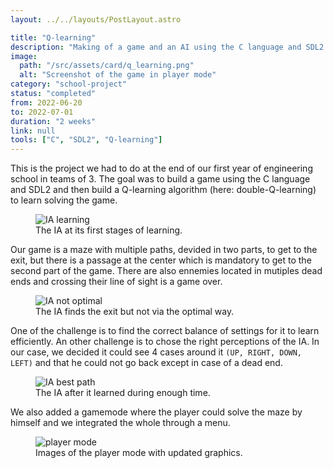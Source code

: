 ```yaml
---
layout: ../../layouts/PostLayout.astro

title: "Q-learning"
description: "Making of a game and an AI using the C language and SDL2 to find the exit of a maze via the quickest path."
image:
  path: "/src/assets/card/q_learning.png"
  alt: "Screenshot of the game in player mode"
category: "school-project"
status: "completed"
from: 2022-06-20
to: 2022-07-01
duration: "2 weeks"
link: null
tools: ["C", "SDL2", "Q-learning"]
---
```



This is the project we had to do at the end of our first year of engineering school in teams of 3. The goal was to build a game using the C language and SDL2 and then build a Q-learning algorithm (here: double-Q-learning) to learn solving the game.


<figure>
  <picture>
    <source srcset={ia_learning.src} />
    <Image src={ia_learning} alt="IA learning" />
  </picture>
  <figcaption>The IA at its first stages of learning.</figcaption>
</figure>

Our game is a maze with multiple paths, devided in two parts, to get to the exit, but there is a passage at the center which is mandatory to get to the second part of the game. There are also ennemies located in mutiples dead ends and crossing their line of sight is a game over.


<figure>
  <Image src={ia_not_optimal_path} alt="IA not optimal" />
  <figcaption>The IA finds the exit but not via the optimal way.</figcaption>
</figure>

One of the challenge is to find the correct balance of settings for it to learn efficiently. An other challenge is to chose the right perceptions of the IA. In our case, we decided it could see 4 cases around it <code>(UP, RIGHT, DOWN, LEFT)</code> and that he could not go back except in case of a dead end.


<figure>
  <Image src={ia_best_path} alt="IA best path" />
  <figcaption>The IA after it learned during enough time.</figcaption>
</figure>

We also added a gamemode where the player could solve the maze by himself and we integrated the whole through a menu.


<figure>
  <Image src={player_mode} alt="player mode" />
  <figcaption>Images of the player mode with updated graphics.</figcaption>
</figure>
